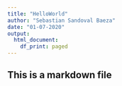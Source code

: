 ```yaml
---
title: "HelloWorld"
author: "Sebastian Sandoval Baeza"
date: "01-07-2020"
output:
  html_document:
    df_print: paged
---
```



## This is a markdown file


